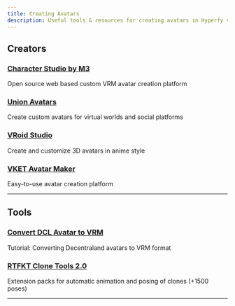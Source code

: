 ```yaml
---
title: Creating Avatars
description: Useful tools & resources for creating avatars in Hyperfy v2.
---
```





## Creators

### [Character Studio by M3](https://github.com/M3-org/CharacterStudio)
Open source web based custom VRM avatar creation platform

### [Union Avatars](https://unionavatars.com/)
Create custom avatars for virtual worlds and social platforms

### [VRoid Studio](https://vroid.com/en/studio)
Create and customize 3D avatars in anime style

### [VKET Avatar Maker](https://avatarmaker.vket.com/)
Easy-to-use avatar creation platform

---


## Tools

### [Convert DCL Avatar to VRM](https://youtu.be/giVCvIYSC4I)
Tutorial: Converting Decentraland avatars to VRM format

### [RTFKT Clone Tools 2.0](https://creators.rtfkt.com/articles/clone-tools-2-0)
Extension packs for automatic animation and posing of clones (+1500 poses)

---


